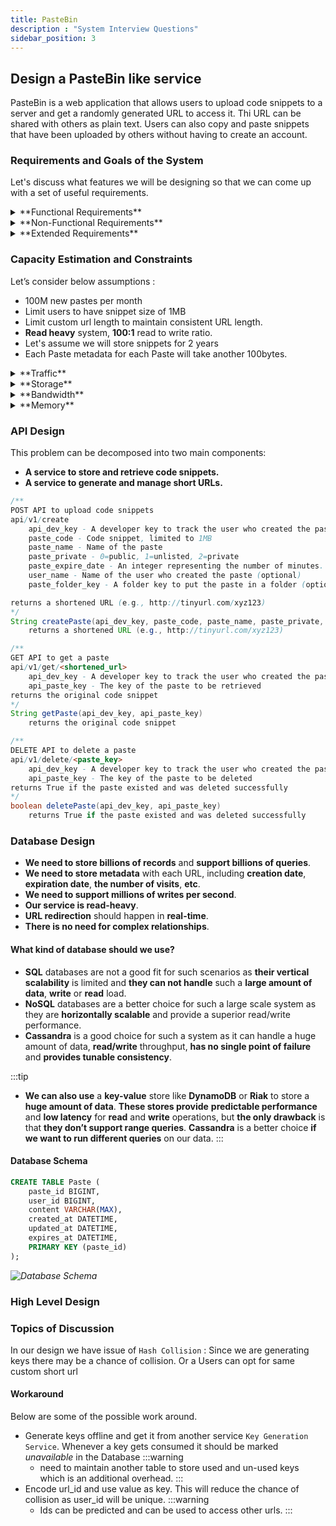 ```yaml
---
title: PasteBin
description : "System Interview Questions"
sidebar_position: 3
---
```


## Design a PasteBin like service
PasteBin is a web application that allows users to upload code snippets to a server and get a randomly generated URL to access it.
Thi URL can be shared with others as plain text.
Users can also copy and paste snippets that have been uploaded by others without having to create an account.

### Requirements and Goals of the System
Let's discuss what features we will be designing so that we can come up with a set of useful requirements.

<details>
<summary>**Functional Requirements**</summary>
    - Users should be able to upload or “paste” their code snippets.
    - Users will get a URL to access their paste.
    - Links should not be guessable (not predictable).
    - Links should expire after a standard default timespan, but users should be able to specify expiration time.
    - Users should optionally be able to pick a custom alias for their paste.
    - Users should be able to delete their pastes.
    - Our service should also be accessible through REST APIs by other services.
</details>

<details>
<summary> **Non-Functional Requirements**</summary>
    - The system should be highly reliable, any data loss should be avoided.
    - The system should be highly available. This is required because if our service is down, users will not be able to access their pastes.
    - Paste retrieval should be fast; users should be able to access a paste in milliseconds.
    - Shortened links should not be guessable (not predictable).
    - The system should be highly scalable to support millions of new pastes per day.
</details>

<details>
<summary>**Extended Requirements**</summary>
    - Analytics, e.g., how many times a paste was accessed?
    - Our service should also be accessible through REST APIs by other services.
    - Our service should provide an option to create a user profile.
    - Users should be able to comment on each other’s pastes.
    - Users should be able to “like” each other’s pastes.
    - Users should be able to follow other users.
</details>

### Capacity Estimation and Constraints
Let’s consider below assumptions :
- 100M new pastes per month
- Limit users to have snippet size of 1MB
- Limit custom url length to maintain consistent URL length.
- **Read heavy** system, **100:1** read to write ratio.
- Let's assume we will store snippets for 2 years
- Each Paste metadata for each Paste will take another 100bytes.

<details>
<summary>**Traffic**</summary>
    - Total number of write requests per month = 100M
    - Total number of requests per second: 100M / (30 * 24 * 3600) ~= 40
    - Total number of reads per month: 100M * 100 = 10B
    - Total number of requests per second: 10B / (30 * 24 * 3600) ~= 40K
</details>
<details>
<summary>**Storage**</summary>
    - Total number of pastes for 2 years = 100M * 24 = 2.4B
    - Total storage required for metadata: 2.4B * 100 bytes ~= 240GB
    - Total storage required for code snippets: 2.4B * 1MB ~= 2.4PB
    - Total storage: 240GB + 2.4PB ~= 2.4PB
</details>
<details>
<summary>**Bandwidth**</summary>
    - Incoming data: 100M * 1MB ~= 100TB per month
    - Outgoing data: 100M * 1MB * 100 ~= 100PB per month
</details>
<details>
<summary>**Memory**</summary>
    - If we want to cache some of the hot pastes that are frequently accessed, how much memory will we need to store them?
    - If we follow the 80-20 rule, meaning 20% of the pastes generate 80% of the traffic, we would like to cache these 20% pastes.
    - Number of hot pastes = Total pastes * 20% = 2.4B * 20% ~= 500M
    - Memory required to store hot pastes = 500M * 1MB ~= 500TB
</details>


### API Design
This problem can be decomposed into two main components:
- **A service to store and retrieve code snippets.**
- **A service to generate and manage short URLs.**

```java
/**
POST API to upload code snippets
api/v1/create
    api_dev_key - A developer key to track the user who created the paste and to block abuse
    paste_code - Code snippet, limited to 1MB
    paste_name - Name of the paste
    paste_private - 0=public, 1=unlisted, 2=private
    paste_expire_date - An integer representing the number of minutes. (optional)
    user_name - Name of the user who created the paste (optional)
    paste_folder_key - A folder key to put the paste in a folder (optional)

returns a shortened URL (e.g., http://tinyurl.com/xyz123)
*/
String createPaste(api_dev_key, paste_code, paste_name, paste_private, paste_expire_date, user_name, paste_folder_key)
    returns a shortened URL (e.g., http://tinyurl.com/xyz123)

/**
GET API to get a paste
api/v1/get/<shortened_url>
    api_dev_key - A developer key to track the user who created the paste and to block abuse
    api_paste_key - The key of the paste to be retrieved
returns the original code snippet
*/
String getPaste(api_dev_key, api_paste_key)
    returns the original code snippet

/**
DELETE API to delete a paste
api/v1/delete/<paste_key>
    api_dev_key - A developer key to track the user who created the paste and to block abuse
    api_paste_key - The key of the paste to be deleted
returns True if the paste existed and was deleted successfully
*/
boolean deletePaste(api_dev_key, api_paste_key)
    returns True if the paste existed and was deleted successfully
```

### Database Design
- **We need to store billions of records** and **support billions of queries**.
- **We need to store metadata** with each URL, including **creation date**, **expiration date**, **the number of visits**, **etc**.
- **We need to support millions of writes per second**.
- **Our service is read-heavy**.
- **URL redirection** should happen in **real-time**.
- **There is no need for complex relationships**.

#### What kind of database should we use?
- **SQL** databases are not a good fit for such scenarios as **their vertical scalability** is limited and **they can not handle** such a **large amount of data**, **write** or **read** load.
- **NoSQL** databases are a better choice for such a large scale system as they are **horizontally scalable** and provide a superior read/write performance.
- **Cassandra** is a good choice for such a system as it can handle a huge amount of data, **read/write** throughput, **has no single point of failure** and **provides tunable consistency**.

:::tip
- **We can also use** a **key-value** store like **DynamoDB** or **Riak** to store a **huge amount of data**. **These stores provide** **predictable performance** and **low latency** for **read** and **write** operations, but **the only drawback** is that **they don’t support range queries**. **Cassandra** is a better choice **if we want to run different queries** on our data.
:::

#### Database Schema
```sql
CREATE TABLE Paste (
    paste_id BIGINT,
    user_id BIGINT,
    content VARCHAR(MAX),
    created_at DATETIME,
    updated_at DATETIME,
    expires_at DATETIME,
    PRIMARY KEY (paste_id)
);
```
_![Database Schema](./db-schema.png)_

### High Level Design


<FinalDesignSVG width="100%" height="80%"/>

### Topics of Discussion
In our design we have issue of `Hash Collision` : Since we are generating keys there may be a chance of collision.
Or a Users can opt for same custom short url
#### Workaround
Below are some of the possible work around.
- Generate keys offline and get it from another service `Key Generation Service`.
Whenever a key gets consumed it should be marked *unavailable* in the Database
  :::warning
  - need to maintain another table to store used and un-used keys which is an additional overhead.
  :::
- Encode url_id and use value as key. This will reduce the chance of collision as user_id will be unique.
  :::warning
  - Ids can be predicted and can be used to access other urls.
  :::


